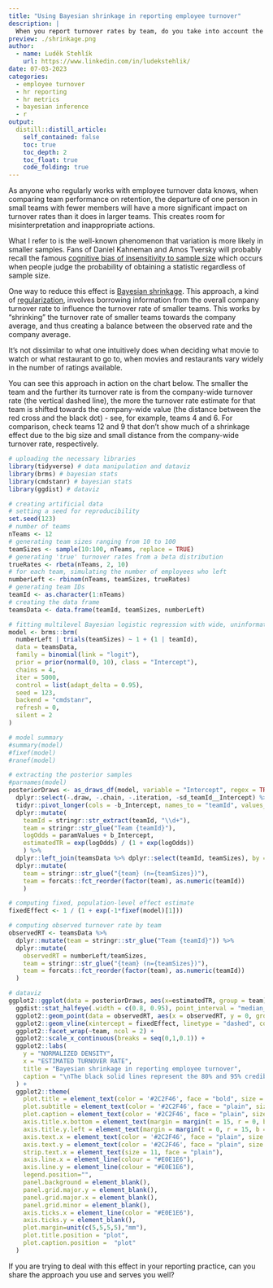 ```yaml
---
title: "Using Bayesian shrinkage in reporting employee turnover"
description: |
  When you report turnover rates by team, do you take into account the size of individual teams, or do you take the turnover rate numbers as they are?
preview: ./shrinkage.png
author:
  - name: Luděk Stehlík
    url: https://www.linkedin.com/in/ludekstehlik/
date: 07-03-2023
categories:
  - employee turnover
  - hr reporting
  - hr metrics
  - bayesian inference
  - r
output:
  distill::distill_article:
    self_contained: false
    toc: true
    toc_depth: 2
    toc_float: true
    code_folding: true
---
```


As anyone who regularly works with employee turnover data knows, when comparing team performance on retention, the departure of one person in small teams with fewer members will have a more significant impact on turnover rates than it does in larger teams. This creates room for misinterpretation and inappropriate actions. 

What I refer to is the well-known phenomenon that variation is more likely in smaller samples. Fans of Daniel Kahneman and Amos Tversky will probably recall the famous [cognitive bias of insensitivity to sample size](https://en.wikipedia.org/wiki/Insensitivity_to_sample_size){target="_blank"} which occurs when people judge the probability of obtaining a statistic regardless of sample size. 

One way to reduce this effect is [Bayesian shrinkage](https://en.wikipedia.org/wiki/Shrinkage_(statistics)){target="_blank"}. This approach, a kind of [regularization](https://en.wikipedia.org/wiki/Regularization_(mathematics)){target="_blank"}, involves borrowing information from the overall company turnover rate to influence the turnover rate of smaller teams. This works by "shrinking" the turnover rate of smaller teams towards the company average, and thus creating a balance between the observed rate and the company average.

It's not dissimilar to what one intuitively does when deciding what movie to watch or what restaurant to go to, when movies and restaurants vary widely in the number of ratings available.

You can see this approach in action on the chart below. The smaller the team and the further its turnover rate is from the company-wide turnover rate (the vertical dashed line), the more the turnover rate estimate for that team is shifted towards the company-wide value (the distance between the red cross and the black dot) - see, for example, teams 4 and 6. For comparison, check teams 12 and 9 that don't show much of a shrinkage effect due to the big size and small distance from the company-wide turnover rate, respectively.      

```r

# uploading the necessary libraries
library(tidyverse) # data manipulation and dataviz
library(brms) # bayesian stats
library(cmdstanr) # bayesian stats
library(ggdist) # dataviz

# creating artificial data
# setting a seed for reproducibility
set.seed(123)
# number of teams
nTeams <- 12
# generating team sizes ranging from 10 to 100
teamSizes <- sample(10:100, nTeams, replace = TRUE)
# generating 'true' turnover rates from a beta distribution
trueRates <- rbeta(nTeams, 2, 10)
# for each team, simulating the number of employees who left
numberLeft <- rbinom(nTeams, teamSizes, trueRates)
# generating team IDs
teamId <- as.character(1:nTeams)
# creating the data frame
teamsData <- data.frame(teamId, teamSizes, numberLeft)

# fitting multilevel Bayesian logistic regression with wide, uninformative priors
model <- brms::brm(
  numberLeft | trials(teamSizes) ~ 1 + (1 | teamId),
  data = teamsData,
  family = binomial(link = "logit"),
  prior = prior(normal(0, 10), class = "Intercept"),
  chains = 4,
  iter = 5000,
  control = list(adapt_delta = 0.95),
  seed = 123,
  backend = "cmdstanr",
  refresh = 0,
  silent = 2 
)

# model summary
#summary(model)
#fixef(model)
#ranef(model)

# extracting the posterior samples
#parnames(model)
posteriorDraws <- as_draws_df(model, variable = "Intercept", regex = TRUE) %>%
  dplyr::select(-.draw, -.chain, -.iteration, -sd_teamId__Intercept) %>%
  tidyr::pivot_longer(cols = -b_Intercept, names_to = "teamId", values_to = "paramValues") %>%
  dplyr::mutate(
    teamId = stringr::str_extract(teamId, "\\d+"),
    team = stringr::str_glue("Team {teamId}"),
    logOdds = paramValues + b_Intercept,
    estimatedTR = exp(logOdds) / (1 + exp(logOdds))
    ) %>%
  dplyr::left_join(teamsData %>% dplyr::select(teamId, teamSizes), by = "teamId") %>%
  dplyr::mutate(
    team = stringr::str_glue("{team} (n={teamSizes})"),
    team = forcats::fct_reorder(factor(team), as.numeric(teamId))
    )

# computing fixed, population-level effect estimate
fixedEffect <- 1 / (1 + exp(-1*fixef(model)[1]))

# computing observed turnover rate by team
observedRT <- teamsData %>% 
  dplyr::mutate(team = stringr::str_glue("Team {teamId}")) %>%
  dplyr::mutate(
    observedRT = numberLeft/teamSizes,
    team = stringr::str_glue("{team} (n={teamSizes})"),
    team = forcats::fct_reorder(factor(team), as.numeric(teamId))
  )

```

```r

# dataviz
ggplot2::ggplot(data = posteriorDraws, aes(x=estimatedTR, group = team)) + 
  ggdist::stat_halfeye(.width = c(0.8, 0.95), point_interval = "median_hdi", fill = "skyblue", normalize = "groups") +
  ggplot2::geom_point(data = observedRT, aes(x = observedRT, y = 0, group = team), color = "red", inherit.aes = F, size = 2.5, shape=3, stroke = 1.5) +
  ggplot2::geom_vline(xintercept = fixedEffect, linetype = "dashed", color = "#2C2F46") +
  ggplot2::facet_wrap(~team, ncol = 2) +
  ggplot2::scale_x_continuous(breaks = seq(0,1,0.1)) +
  ggplot2::labs(
    y = "NORMALIZED DENSITY",
    x = "ESTIMATED TURNOVER RATE",
    title = "Bayesian shrinkage in reporting employee turnover",
    caption = "\nThe black solid lines represent the 80% and 95% credibility intervals, respectively. The black dot represents the median of the Highest Confidence Interval.\nThe vertical dashed line represents the fixed, population-level effect estimate. The red cross represents the observed turnover rate for a given team."
  ) +
  ggplot2::theme(
    plot.title = element_text(color = '#2C2F46', face = "bold", size = 21, margin=margin(0,0,12,0)),
    plot.subtitle = element_text(color = '#2C2F46', face = "plain", size = 16, margin=margin(0,0,20,0)),
    plot.caption = element_text(color = '#2C2F46', face = "plain", size = 11, hjust = 0),
    axis.title.x.bottom = element_text(margin = margin(t = 15, r = 0, b = 0, l = 0), color = '#2C2F46', face = "plain", size = 13, hjust = 0),
    axis.title.y.left = element_text(margin = margin(t = 0, r = 15, b = 0, l = 0), color = '#2C2F46', face = "plain", size = 13, hjust = 1),
    axis.text.x = element_text(color = '#2C2F46', face = "plain", size = 12),
    axis.text.y = element_text(color = '#2C2F46', face = "plain", size = 9),
    strip.text.x = element_text(size = 11, face = "plain"),
    axis.line.x = element_line(colour = "#E0E1E6"),
    axis.line.y = element_line(colour = "#E0E1E6"),
    legend.position="",
    panel.background = element_blank(),
    panel.grid.major.y = element_blank(),
    panel.grid.major.x = element_blank(),
    panel.grid.minor = element_blank(),
    axis.ticks.x = element_line(color = "#E0E1E6"),
    axis.ticks.y = element_blank(),
    plot.margin=unit(c(5,5,5,5),"mm"), 
    plot.title.position = "plot",
    plot.caption.position =  "plot"
  )

```

If you are trying to deal with this effect in your reporting practice, can you share the approach you use and serves you well? 



